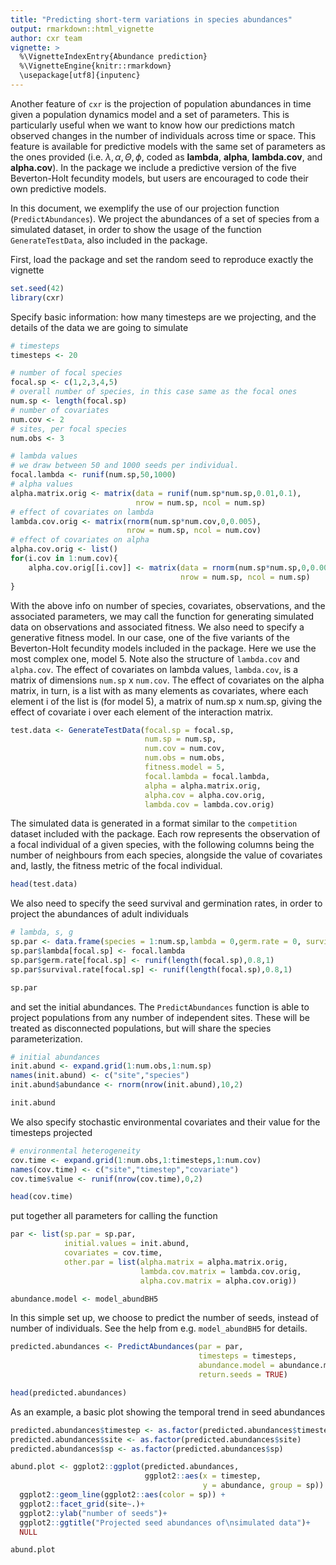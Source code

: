```yaml
---
title: "Predicting short-term variations in species abundances"
output: rmarkdown::html_vignette
author: cxr team
vignette: >
  %\VignetteIndexEntry{Abundance prediction}
  %\VignetteEngine{knitr::rmarkdown}
  \usepackage[utf8]{inputenc}
---
```


Another feature of `cxr` is the projection of population abundances in time given a population dynamics model and a set of parameters. This is particularly useful when we want to know how our predictions match observed changes in the number of individuals across time or space. This feature is available for predictive models with the same set of parameters as the ones provided (i.e. $\lambda, \alpha, \Theta, \phi$, coded as **lambda**, **alpha**, **lambda.cov**, and **alpha.cov**). In the package we include a predictive version of the five Beverton-Holt fecundity models, but users are encouraged to code their own predictive models.

In this document, we exemplify the use of our projection function (`PredictAbundances`). We project the abundances of a set of species from a simulated dataset, in order to show the usage of the function `GenerateTestData`, also included in the package.

First, load the package and set the random seed to reproduce exactly the vignette

```r
set.seed(42)
library(cxr)
```

Specify basic information: how many timesteps are we projecting, and the details of the data we are going to simulate

```r
# timesteps
timesteps <- 20

# number of focal species
focal.sp <- c(1,2,3,4,5)
# overall number of species, in this case same as the focal ones
num.sp <- length(focal.sp)
# number of covariates
num.cov <- 2
# sites, per focal species
num.obs <- 3 

# lambda values
# we draw between 50 and 1000 seeds per individual.
focal.lambda <- runif(num.sp,50,1000) 
# alpha values
alpha.matrix.orig <- matrix(data = runif(num.sp*num.sp,0.01,0.1),
                            nrow = num.sp, ncol = num.sp)
# effect of covariates on lambda
lambda.cov.orig <- matrix(rnorm(num.sp*num.cov,0,0.005),
                          nrow = num.sp, ncol = num.cov)
# effect of covariates on alpha
alpha.cov.orig <- list()
for(i.cov in 1:num.cov){
    alpha.cov.orig[[i.cov]] <- matrix(data = rnorm(num.sp*num.sp,0,0.005),
                                      nrow = num.sp, ncol = num.sp) 
}

```

With the above info on number of species, covariates, observations, and the associated parameters, we may call the function for generating simulated data on observations and associated fitness. We also need to specify a generative fitness model. In our case, one of the five variants of the Beverton-Holt fecundity models included in the package. Here we use the most complex one, model 5. Note also the structure of `lambda.cov` and `alpha.cov`. The effect of covariates on lambda values, `lambda.cov`, is a matrix of dimensions `num.sp` x `num.cov`. The effect of covariates on the alpha matrix, in turn, is a list with as many elements as covariates, where each element i of the list is (for model 5), a matrix of num.sp x num.sp, giving the effect of covariate i over each element of the interaction matrix.

```r
test.data <- GenerateTestData(focal.sp = focal.sp,
                              num.sp = num.sp,
                              num.cov = num.cov,
                              num.obs = num.obs,
                              fitness.model = 5,
                              focal.lambda = focal.lambda,
                              alpha = alpha.matrix.orig,
                              alpha.cov = alpha.cov.orig,
                              lambda.cov = lambda.cov.orig)
```

The simulated data is generated in a format similar to the `competition` dataset included with the package. Each row represents the observation of a focal individual of a given species, with the following columns being the number of neighbours from each species, alongside the value of covariates and, lastly, the fitness metric of the focal individual.

```r
head(test.data)
```

We also need to specify the seed survival and germination rates, in order to project the abundances of adult individuals

```r
# lambda, s, g
sp.par <- data.frame(species = 1:num.sp,lambda = 0,germ.rate = 0, survival.rate = 0)
sp.par$lambda[focal.sp] <- focal.lambda
sp.par$germ.rate[focal.sp] <- runif(length(focal.sp),0.8,1)
sp.par$survival.rate[focal.sp] <- runif(length(focal.sp),0.8,1)
```

```r
sp.par
```

and set the initial abundances. The `PredictAbundances` function is able to project populations from any number of independent sites. These will be treated as disconnected populations, but will share the species parameterization.

```r
# initial abundances
init.abund <- expand.grid(1:num.obs,1:num.sp)
names(init.abund) <- c("site","species")
init.abund$abundance <- rnorm(nrow(init.abund),10,2)
```

```r
init.abund
```

We also specify stochastic environmental covariates and their value for the timesteps projected

```r
# environmental heterogeneity
cov.time <- expand.grid(1:num.obs,1:timesteps,1:num.cov)
names(cov.time) <- c("site","timestep","covariate")
cov.time$value <- runif(nrow(cov.time),0,2)
```

```r
head(cov.time)
```

put together all parameters for calling the function

```r
par <- list(sp.par = sp.par, 
            initial.values = init.abund, 
            covariates = cov.time, 
            other.par = list(alpha.matrix = alpha.matrix.orig, 
                             lambda.cov.matrix = lambda.cov.orig, 
                             alpha.cov.matrix = alpha.cov.orig))

abundance.model <- model_abundBH5
```

In this simple set up, we choose to predict the number of seeds, instead of number of individuals. See the help from e.g. `model_abundBH5` for details.

```r
predicted.abundances <- PredictAbundances(par = par,
                                          timesteps = timesteps,
                                          abundance.model = abundance.model,
                                          return.seeds = TRUE)
```

```r
head(predicted.abundances)
```

As an example, a basic plot showing the temporal trend in seed abundances

```r
predicted.abundances$timestep <- as.factor(predicted.abundances$timestep)
predicted.abundances$site <- as.factor(predicted.abundances$site)
predicted.abundances$sp <- as.factor(predicted.abundances$sp)

abund.plot <- ggplot2::ggplot(predicted.abundances,
                              ggplot2::aes(x = timestep,
                                           y = abundance, group = sp)) + 
  ggplot2::geom_line(ggplot2::aes(color = sp)) + 
  ggplot2::facet_grid(site~.)+
  ggplot2::ylab("number of seeds")+
  ggplot2::ggtitle("Projected seed abundances of\nsimulated data")+
  NULL
```

```r
abund.plot
```

